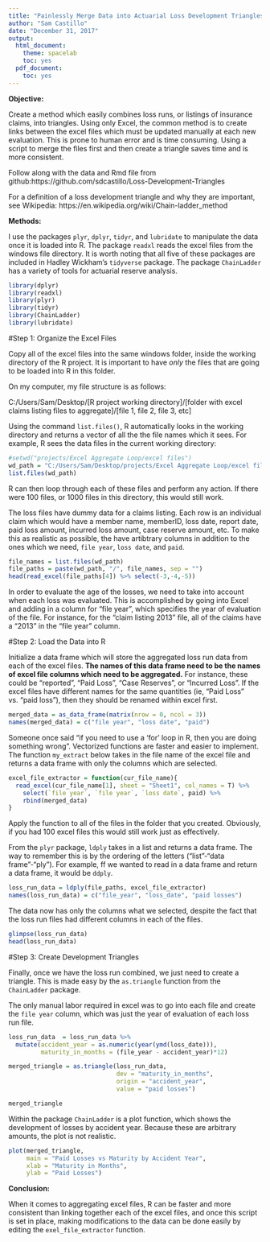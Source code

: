 ---
title: "Painlessly Merge Data into Actuarial Loss Development Triangles with R"
author: "Sam Castillo"
date: "December 31, 2017"
output:
  html_document:
    theme: spacelab
    toc: yes
  pdf_document:
    toc: yes
---


**Objective:**

Create a method which easily combines loss runs, or listings of insurance claims, into triangles.  Using only Excel, the common method is to create links between the excel files which must be updated manually at each new evaluation.  This is prone to human error and is time consuming.  Using a script to merge the files first and then create a triangle saves time and is more consistent.

Follow along with the data and Rmd file from github:https://github.com/sdcastillo/Loss-Development-Triangles

For a definition of a loss development triangle and why they are important, see Wikipedia: https://en.wikipedia.org/wiki/Chain-ladder_method

**Methods:**

I use the packages `plyr`, `dplyr`, `tidyr`, and `lubridate` to manipulate the data once it is loaded into R.  The package `readxl` reads the excel files from the windows file directory.  It is worth noting that all five of these packages are included in Hadley Wickham's `tidyverse` package.  The package `ChainLadder` has a variety of tools for actuarial reserve analysis.

```{r warning = F, message= F}
library(dplyr)
library(readxl)
library(plyr)
library(tidyr)
library(ChainLadder)
library(lubridate)
```

#Step 1: Organize the Excel Files

Copy all of the excel files into the same windows folder, inside the working directory of the R project.  It is important to have *only* the files that are going to be loaded into R in this folder.

On my computer, my file structure is as follows:

C:/Users/Sam/Desktop/[R project working directory]/[folder with excel claims listing files to aggregate]/[file 1, file 2, file 3, etc]

Using the command `list.files()`, R automatically looks in the working directory and returns a vector of all the the file names which it sees.  For example, R sees the data files in the current working directory:

```{r}
#setwd("projects/Excel Aggregate Loop/excel files")
wd_path = "C:/Users/Sam/Desktop/projects/Excel Aggregate Loop/excel files"
list.files(wd_path)
```

R can then loop through each of these files and perform any action.  If there were 100 files, or 1000 files in this directory, this would still work.

The loss files have dummy data for a claims listing.  Each row is an individual claim which would have a member name, memberID, loss date, report date, paid loss amount, incurred loss amount, case reserve amount, etc.  To make this as realistic as possible, the have artibtrary columns in addition to the ones which we need, `file year`, `loss date`, and `paid`.

```{r}
file_names = list.files(wd_path)
file_paths = paste(wd_path, "/", file_names, sep = "")
head(read_excel(file_paths[4]) %>% select(-3,-4,-5))
```

In order to evaluate the age of the losses, we need to take into account when each loss was evaluated.  This is accomplished by going into Excel and adding in a column for "file year", which specifies the year of evaluation of the file.  For instance, for the "claim listing 2013" file, all of the claims have a "2013" in the "file year" column.

#Step 2: Load the Data into R

Initialize a data frame which will store the aggregated loss run data from each of the excel files.  **The names of this data frame need to be the names of excel file columns which need to be aggregated.**  For instance, these could be "reported", "Paid Loss", "Case Reserves", or "Incurred Loss".  If the excel files have different names for the same quantities (ie, "Paid Loss" vs. "paid loss"), then they should be renamed within excel first.

```{r}
merged_data = as_data_frame(matrix(nrow = 0, ncol = 3))
names(merged_data) = c("file year", "loss date", "paid")
```

Someone once said "if you need to use a 'for' loop in R, then you are doing something wrong".  Vectorized functions are faster and easier to implement.  The function `my_extract` below takes in the file name of the excel file and returns a data frame with only the columns which are selected.  

```{r}
excel_file_extractor = function(cur_file_name){
  read_excel(cur_file_name[1], sheet = "Sheet1", col_names = T) %>%
    select(`file year`, `file year`, `loss date`, paid) %>%
    rbind(merged_data)
}
```

Apply the function to all of the files in the folder that you created.  Obviously, if you had 100 excel files this would still work just as effectively.

From the `plyr` package, `ldply` takes in a list and returns a data frame.  The way to remember this is by the ordering of the letters ("list"-"data frame"-"ply").  For example, ff we wanted to read in a data frame and return a data frame, it would be `ddply`.

```{r}
loss_run_data = ldply(file_paths, excel_file_extractor)
names(loss_run_data) = c("file_year", "loss_date", "paid losses")
```

The data now has only the columns what we selected, despite the fact that the loss run files had different columns in each of the files.  

```{r}
glimpse(loss_run_data)
head(loss_run_data)
```
#Step 3: Create Development Triangles

Finally, once we have the loss run combined, we just need to create a triangle.  This is made easy by the `as.triangle` function from the `ChainLadder` package.

The only manual labor required in excel was to go into each file and create the `file year` column, which was just the year of evaluation of each loss run file.

```{r}
loss_run_data  = loss_run_data %>% 
  mutate(accident_year = as.numeric(year(ymd(loss_date))),
         maturity_in_months = (file_year - accident_year)*12)

merged_triangle = as.triangle(loss_run_data, 
                              dev = "maturity_in_months", 
                              origin = "accident_year", 
                              value = "paid losses")

merged_triangle
```

Within the package `ChainLadder` is a plot function, which shows the development of losses by accident year.  Because these are arbitrary amounts, the plot is not realistic.

```{r}
plot(merged_triangle, 
     main = "Paid Losses vs Maturity by Accident Year",
     xlab = "Maturity in Months", 
     ylab = "Paid Losses")
```

**Conclusion:**

When it comes to aggregating excel files, R can be faster and more consistent than linking together each of the excel files, and once this script is set in place, making modifications to the data can be done easily by editing the `exel_file_extractor` function.
